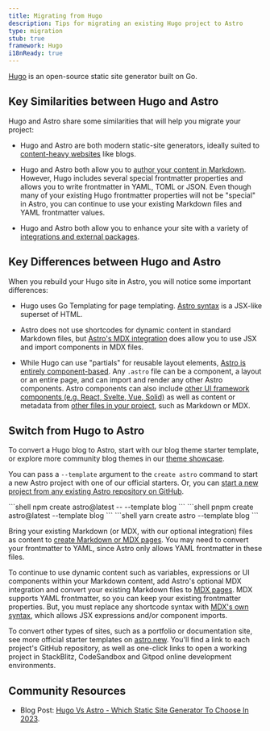 ```yaml
---
title: Migrating from Hugo
description: Tips for migrating an existing Hugo project to Astro
type: migration
stub: true
framework: Hugo
i18nReady: true
---
```



[Hugo](https://gohugo.io) is an open-source static site generator built on Go.

## Key Similarities between Hugo and Astro

Hugo and Astro share some similarities that will help you migrate your project:

- Hugo and Astro are both modern static-site generators, ideally suited to [content-heavy websites](/en/concepts/why-astro/#content-driven) like blogs.

- Hugo and Astro both allow you to [author your content in Markdown](/en/guides/content/#markdown-authoring). However, Hugo includes several special frontmatter properties and allows you to write frontmatter in YAML, TOML or JSON. Even though many of your existing Hugo frontmatter properties will not be "special" in Astro, you can continue to use your existing Markdown files and YAML frontmatter values.

- Hugo and Astro both allow you to enhance your site with a variety of [integrations and external packages](https://astro.build/integrations/).



## Key Differences between Hugo and Astro

When you rebuild your Hugo site in Astro, you will notice some important differences:

- Hugo uses Go Templating for page templating. [Astro syntax](/en/core-concepts/astro-components/) is a JSX-like superset of HTML.

- Astro does not use shortcodes for dynamic content in standard Markdown files, but [Astro's MDX integration](/en/guides/integrations-guide/mdx/) does allow you to use JSX and import components in MDX files.

- While Hugo can use "partials" for reusable layout elements, [Astro is entirely component-based](/en/core-concepts/astro-components/). Any `.astro` file can be a component, a layout or an entire page, and can import and render any other Astro components. Astro components can also include [other UI framework components (e.g. React, Svelte, Vue, Solid)](/en/core-concepts/framework-components/) as well as content or metadata from [other files in your project](/en/guides/imports/), such as Markdown or MDX.

## Switch from Hugo to Astro

To convert a Hugo blog to Astro, start with our blog theme starter template, or explore more community blog themes in our [theme showcase](https://astro.build/themes/).

You can pass a `--template` argument to the `create astro` command to start a new Astro project with one of our official starters. Or, you can [start a new project from any existing Astro repository on GitHub](/en/install/auto/#starter-templates).

  <PackageManagerTabs>
    <Fragment slot="npm">
    ```shell
    npm create astro@latest -- --template blog
    ```
    </Fragment>
    <Fragment slot="pnpm">
    ```shell
    pnpm create astro@latest --template blog
    ```
    </Fragment>
    <Fragment slot="yarn">
    ```shell
    yarn create astro --template blog
    ```
    </Fragment>
  </PackageManagerTabs>

Bring your existing Markdown (or MDX, with our optional integration) files as content to [create Markdown or MDX pages](/en/guides/markdown-content/). You may need to convert your frontmatter to YAML, since Astro only allows YAML frontmatter in these files.

To continue to use dynamic content such as variables, expressions or UI components within your Markdown content, add Astro's optional MDX integration and convert your existing Markdown files to [MDX pages](/en/guides/markdown-content/). MDX supports YAML frontmatter, so you can keep your existing frontmatter properties. But, you must replace any shortcode syntax with [MDX's own syntax](https://mdxjs.com/docs/what-is-mdx/#mdx-syntax), which allows JSX expressions and/or component imports.

To convert other types of sites, such as a portfolio or documentation site, see more official starter templates on [astro.new](https://astro.new). You'll find a link to each project's GitHub repository, as well as one-click links to open a working project in StackBlitz, CodeSandbox and Gitpod online development environments.

## Community Resources

- Blog Post: [Hugo Vs Astro - Which Static Site Generator To Choose In 2023](https://onebite.dev/hugo-vs-astro-which-static-site-generator-to-choose-in-2023/).
